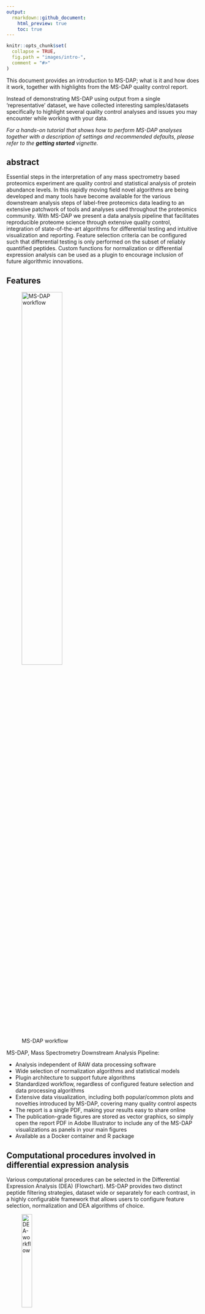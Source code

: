 ```yaml
---
output:
  rmarkdown::github_document:
    html_preview: true
    toc: true
---
```


```r
knitr::opts_chunk$set(
  collapse = TRUE,
  fig.path = "images/intro-",
  comment = "#>"
)
```


This document provides an introduction to MS-DAP; what is it and how does it work, together with highlights from the MS-DAP quality control report.

Instead of demonstrating MS-DAP using output from a single 'representative' dataset, we have collected interesting samples/datasets specifically to highlight several quality control analyses and issues you may encounter while working with your data.

_For a hands-on tutorial that shows how to perform MS-DAP analyses together with a description of settings and recommended defaults, please refer to the **getting started** vignette._



## abstract

Essential steps in the interpretation of any mass spectrometry based proteomics experiment are quality control and statistical analysis of protein abundance levels. In this rapidly moving field novel algorithms are being developed and many tools have become available for the various downstream analysis steps of label-free proteomics data leading to an extensive patchwork of tools and analyses used throughout the proteomics community. With MS-DAP we present a data analysis pipeline that facilitates reproducible proteome science through extensive quality control, integration of state-of-the-art algorithms for differential testing and intuitive visualization and reporting. Feature selection criteria can be configured such that differential testing is only performed on the subset of reliably quantified peptides. Custom functions for normalization or differential expression analysis can be used as a plugin to encourage inclusion of future algorithmic innovations.


## Features

![MS-DAP workflow](images/msdap-overview.png){width=50%}

MS-DAP, Mass Spectrometry Downstream Analysis Pipeline:

- Analysis independent of RAW data processing software
- Wide selection of normalization algorithms and statistical models
- Plugin architecture to support future algorithms
- Standardized workflow, regardless of configured feature selection and data processing algorithms
- Extensive data visualization, including both popular/common plots and novelties introduced by MS-DAP, covering many quality control aspects
- The report is a single PDF, making your results easy to share online
- The publication-grade figures are stored as vector graphics, so simply open the report PDF in Adobe Illustrator to include any of the MS-DAP visualizations as panels in your main figures
- Available as a Docker container and R package


## Computational procedures involved in differential expression analysis

Various computational procedures can be selected in the Differential Expression Analysis (DEA) (Flowchart). MS-DAP provides two distinct peptide filtering strategies, dataset wide or separately for each contrast, in a highly configurable framework that allows users to configure feature selection, normalization and DEA algorithms of choice.

![DEA-workflow](images/DEA-workflow.png){width=25%}


### DEA-workflow: feature selection

Feature selection is an important first step in which one decides on which peptides represent reliable data that should be used in downstream statistical analysis. The following criteria are available to determine whether a peptide is 'valid' in a sample group:

- identified in at least N samples
- identified in at least x% of samples
- quantified in at least N samples
- quantified in at least x% of samples
- topN peptides per protein; after above filters, rank peptides by the number of samples where detected and their overall CoV and keep the top N
- the respective protein has at least N peptides that pass the above filters

'identified' refers to peptide _p_ in sample _s_ was identified through MS/MS for DDA datasets, or identified with a confidence qvalue <= 0.01 for DIA datasets. Quantified refers to datapoints either identified and quantified or not identified but their abundance was inferred through match-between-runs.


### DEA-workflow: normalization

A second important step is to choose the normalization procedure. There are different normalization algorithms available in MS-DAP:

- median, simply scale each sample such that the median value is the same throughout the dataset
- VSN, from vsn R package (justvsn)
- Loess, from limma R package; normalizeCyclicLoess(log2_data, iterations = 10, method = "fast")
- RLR, from MSqRob R package; normalizeRLR @ https://github.com/statOmics/MSqRob/blob/MSqRob0.7.6/R/preprocess_MaxQuant.R
- MS-EmpiRe, mode normalization as implemented in msEmpiRe R package
- VWMB, Variation Within Mode Between (novel, manuscript is a work-in-progress)
- modebetween_protein, application of VWMB to only normalize between groups (replicates within each group are all scaled in the exact same manner)

### differential detection

The differential detection function in MS-DAP computes a z-score for each protein based on the total number of detected peptides per sample group.

To easily prioritize proteins-of-interest, some which may not have sufficient abundance values for differential expression analysis but that do have many more detects in one sample group than the other, we provide a simple score based on identification count data. 

This is a simplified approach that is intended to rank proteins for further qualitative analysis, be careful of over-interpretation and keep differences in sample group size (#replicates) and the absolute amount of peptides identified in a sample in mind !

Computational procedures for comparing sample groups _A_ and _B_;

* to account for sample loading etc., first scale the weight of all peptides per sample as; 1 / total number of detected peptides in sample _s_
* *score_pA*: the score for protein _p_ in sample group _A_ is the sum of the weighted score of all peptides that belong to protein _p_ in all samples (within group _A_)
* ratio for protein _p_ in _A vs B_: log2(*score_pB* + _minimum non-zero score in group B_) - log2(*score_pA* + _minimum non-zero score in group A_)
* finally, we standardize all protein ratios by subtracting the overall mean value, then dividing by the standard deviation
* proteins of interest, _candidates_, are defined as proteins with an absolute z-score of at least 2 AND at least a count difference between groups _A_ and _B_ of _group size_ * 0.75 (the latter guards against proteins with 0 detect in one group and 1 peptide in 1 sample in the other)

### estimating foldchange thresholds

In Differential Expression Analysis (DEA), one can optionally provide a log2 foldchange threshold as an additional criterion (besides p-values) for proteins to be considered statistically significant. Instead of choosing an arbitrary threshold value, MS-DAP can estimate an appropriate value from your data by bootstrapping analyses that permute sample-to-condition assignments.

Permutations of sample labels within a sample group are disregarded as these have no effect on the between-group foldchange, only unique combinations of swapping _k_ samples (where _k_ is 50% of replicates within a group) between conditions _A_ and _B_ are considered. From the distribution of foldchanges generated after N iterations, we select the foldchange value at the 95% quantile of all permutations as the threshold (cannot infer a-symmetric foldchange thresholds from the permutation data, so take the largest absolute value at _p = 0.95_; `max(abs(quantile(fc_matrix, probs = c(1-p, p), na.rm = T)))`).

This is somewhat similar to the method described by Hafemeister and Satija at https://doi.org/10.1186/s13059-019-1874-1


## Quality Control

MS-DAP builds a report that allows in depth quality control (QC). Building blocks of the QC report are:

- individual samples analyzed through identified peptides and chromatographic effects
- reproducibility & outliers visualized among replicates
- presentation of dataset-wide effects; identification of batch effects through PCA
- information needed to reproduce results

The QC report can be used to evaluate data that thereafter is subsequently re-analyzed. For instance, after inspection the report users are encouraged to flag suspicious samples as 'exclude' so they are not taken into account during differential abundance analysis, instead of removing them from the dataset entirely. By keeping all samples in the dataset the MS-DAP QC report enables transparancy and shows _why_ samples were removed.

In the sections below a subset of all MS-DAP QC figures is highlighted to showcase the wide scope of quality control included. To see what a full QC report looks like, you can directly view the results of the quickstart example from the installation guide by [clicking this download link](/examples/data/dataset_Klaassen2018_pmid26931375_report.pdf).


### sample metadata

MS-DAP allows you to inspect potential sources of bias in the sample set. We therefore strongly encourage annotation of the samples in your dataset with experimental conditions relevant for QC, such as experiment batch, SDS-PAGE gel number (if multiple were used), order of sample processing and measurement, etc. This sample metadata can be provided as a table (Excel or plain-text csv/tsv).

MS-DAP generates a template file that is almost ready to go, you only have to open it in Excel and provide the sample groups and add additional columns that describe experimental conditions!

For example, after you've loaded your dataset (eg; on the next line after `msdap::import_dataset_skyline(...)`) you can write a sample metadata template file using `msdap::write_template_for_sample_metadata(dataset, filename = "C:/temp/samples.xlsx")`, edit it in Excel, close Excel, then read it back into R using `msdap::import_sample_metadata(dataset, filename = "C:/temp/samples.xlsx")`.


### detect counts

The number of detected peptides in a sample, as compared to other samples in the dataset, is a proxy for experiment quality.

In this example we apply MS-DAP to an in-house DDA dataset that makes use of SDS-PAGE gels to demonstrate how MS-DAP automatically generates QC figures for all provided sample metadata. In this dataset, we have 4 gels (a-d) and the location on the gel is also annotated (note that for one sample we merged gel lanes 4 and 5, in the sample metadata table we simply denoted this as '4 + 5').

Below figures are a screenshot from the QC report; the first panel describes all sample metadata provided in this dataset, samples on each row are color-coded according to respective metadata. The Following panels further detail each row of this figure. Taken together, these allow you to identify whether some technical aspect coincides with a systematic reduction in peptide identification.

In this example, gel d clearly was the most successful 'experiment batch' and we observe a troublesome difference in peptide detection counts between gels.

![detect counts, color-coded by sample metadata](images/qc-detect_counts.png)


### chromatography

MS-DAP quality control analyses can help identify temporary problems while a sample elutes over the HPLC column. This allows to identify technical problems that may otherwise be mistakingly interpreted as biological effects.

For instance, suppose that sensitivity is strongly reduced (or the column is blocking) for a 10 minute period which results in decreased peptide intensities for the respective peptides eluting at the time. Or the sensitivity slowly decreases over time. Without quality control that considers the dimension 'retention time', we may not be aware of such problems but with MS-DAP we are. In fact, by including these analyses in the standard quality control repertoire, the presence or absence of technical issues is completely transparent to any reader of the QC report.

In the example below, we apply MS-DAP to an in-house SWATH-MS dataset where some measurements suffered from a temporary loss of measurement sensitivity. The first figure shows sample WT4; a typical example. The figure after shows sample KO5; note the drop in the number of detected peptides (top panel) and peptide abundances (bottom panel) at iRT 25 minutes.


**Typical sample:**

![RT figures, typical results](images/qc-rt_wt4_typical.png)

**Problematic sample; temporary drop in sensitivity**

![RT figures, trouble in KO5](images/qc-rt_ko5_outlier.png)

**Figure legends:**
The top panel shows the number of peptides in the input data, e.g. as recognized by the software that generated input for this pipeline, over time (black line). For reference, the grey line shows the median amount over all samples (note; if this is the exact same in all samples, the grey line may not be visible as it falls behind the black line).

The middle panel indicates whether peptide retention times deviate from their median over all samples (blue line). The grey area depicts the 5% and 95% quantiles, respectively. The line width corresponds to the number of peptides eluting at that time (data from first panel). Analogously, the bottom panel shows the deviation in peptide abundance as compared to the median over all samples (red line).


### within-group foldchange distributions

_the need for another new figure_

The QC report includes a visualization of each sample's overall peptide abundance distributions (not shown here), which is a good indication of overall differences in sample loading and/or mass-spec sensitivity.  However, plotting abundance distributions for replicate measurements are sometimes mistaken for a sign of reproducibility of individual peptide/protein abundance values (it is not). For instance, if we would randomize the labels in one of the replicates the overall peptide/protein abundance distribution does not change but there surely are foldchanges in peptide/protein abundances.

_solution provided by MS-DAP_

The foldchange of all peptides in a sample is compared to their respective mean value over all samples in the group. This visualizes how strongly each sample deviates from other samples in the same group which helps identify outlier samples. In this analysis, the distributions are ideally centered narrowly around zero.

_example_

In the example below, we apply MS-DAP to an in-house DDA dataset and show a screenshot of the foldchange distributions for a sample group where;

1) the reproducibility is not great, although normalization helps the distributions don't overlap very well and are quite wide (considering the x-axis are log2 foldchanges and these were supposed to be biological replicates)

2) the sample we marked as 'exclude' in the sample metadata table (dashed line) clearly is an outlier compared to the other samples in the group


**Figure legends:**
The left- and right-side panels show results of the same analysis applied before and after application of normalization, respectively. Each line represents a sample and color-coding is consistent between panels. Samples marked as 'exclude' in the provided sample metadata table are visualized as dashed lines.

Note that this example figure is based on an in-house dataset (selected for its outliers that nicely illustrate this figure), so a legend that shows the sample names and their respective color-coding is omitted here but available in any QC report of course.


![within-group foldchange distributions](images/qc-foldchange_outlier.png)


### CoV leave-one-out analysis

Downstream statistical analyses are empowered if the variation in peptide abundance values between replicated samples is lowered.

These analyses describe the effect of removing a particular sample prior to within−group Coefficient of Variation (CoV) computation. The lower the CoV distribution is for a sample, the better reproducibility we get by excluding it. Only sample groups with at least 4 replicates can be used for this analysis, so 3 samples remain after leaving one out. Samples marked as 'exclude' in the provided sample metadata are included in these analyses (shown as dashed lines), and only peptides with at least 3 data points across replicates samples (after leave-one-out) are used for each CoV computation.

Basically, CoV distributions as visualized here are like the left-half of a violin plot and the same criteria apply as with CoV box/violin-plots; ideally the majority of features have a low CoV, so the density shows a big hump close to zero and few values to the right (high CoV).

In the example below, we apply MS-DAP to an in-house DDA dataset and observe that the mode of the CoV distribution is much lower after removing the purple sample (already marked as 'exclude' in sample metadata).


![leave-one-out](images/qc-cov_loo_outlier.png)

**Figure legends:**
Samples marked as 'exclude' in the provided sample metadata table are visualized as dashed lines.

Note that this example figure is based on an in-house dataset (selected for its outliers that nicely illustrate this figure), so a legend that shows the sample names and their respective color-coding is omitted here but available in any QC report of course.


### PCA
A visualization of the first three PCA dimensions illustrates sample clustering. The goal of these figures is to detect global effects from a quality control perspective, such as samples from the same experiment batch clustering together, not to be sensitive to a minor subset of differentially abundant proteins (for which specialized statistical models can be applied downstream).

If additional sample metadata was provided, such as experiment batch, sample-prep dates, gel, etc., multiple PCA figures will be generated with respective color-codings. Users are encouraged to provide relevant experiment information as sample metadata and use these figures to search for unexpected batch effects.

The pcaMethods R package is used here to perform the Probabilistic PCA (PPCA). The set of peptides used for this analysis consists of those peptides that pass your filter criteria in every sample group. If any samples are marked as 'exclude' in the provided sample metadata, an additional PCA plot is generated with these samples included (depicting the 'exclude' samples as square symbols).

_Rationale behind data filter_

As mentioned above, the aim of the PCA figures is to identify global effects. To achieve this, we compute sample distances on the subset of peptides identified in each group which prevents rarely detected peptides/proteins from having a disproportionate effect on sample clustering. This pertains not only to 'randomly detected contaminant proteins' but also to proteins with abundance levels near the detection limit, which may be detected in only a subset of samples (eg; some measurements will be more successful/sensitive than others).


_on interpreting PCA_

Do note that for datasets where samples are very similar, for instance when the changes in protein abundances between phenotypes are minor, technical issues may have a stronger effect on PCA clustering than the phenotype (color-coding by sample groups). Whereas PCA is a common technique, we here show that;

1) the Probabilistic-PCA as used in MS-DAP corroborates individual QC plots indicating outlier samples (it works !)
2) the entire MS-DAP stack of QC analyses together allows users to backtrack outlier samples to upstream technical issues. Using this knowledge one can ‘exclude’ these samples and re-run MS-DAP to monitor the suspected positive effect on the analysis.
3) in absence of a relation between 'remarkable samples' and sample metadata, the data visualizations show that the peptide abundance variations among samples are not likely to be caused by (obvious) technical issues.

_example_

In the example below, we apply MS-DAP to an in-house DDA dataset and show a screenshot of (a subset of all) PCA visualizations. In the top panel, we can see how samples from all 3 groups are separated in principle components 1 and 2. In the bottom panel, we observe this separation by sample group (seen in the top panel) does not coincide with the SDS-PAGE gels used, demonstrating these dimension reductions capture a variation in peptide abundance values that coincides with phenotype not with the experiment technicality reviewed here.

![PCA automatic color coding](images/qc-pca_color_codes.png)


**Figure legends**
The first 3 principle components compared visually (1 _vs_ 2, 1 _vs_ 3, 2 _vs_ 3) on the rows. Left- and right-side panels on each row represent the same figure without and with sample labels. The principle components are shown on the axis labels together with their respective percentage of variance explained. Samples marked as 'exclude' in the provided sample metadata, if any, are visualized as square shapes.

Note that this example figure is based on an in-house dataset, so sample and group names/labels are omitted here but available in any QC report of course.


### use the MS-DAP multifaceted analyses in QC analysis

If outlier samples in PCA are outliers in other QC analyses as well, the case for excluding them from statistical analysis is strengthened.

1) In the example dataset discussed in the chromatography, we observed sample KO5 suffered some technical issues during elution. But there is more, sample WT5 suffered similar issues. Both figures are shown below.

sample KO5:
![RT figures, trouble in KO5](images/qc-rt_ko5_outlier.png)

sample WT5:
![RT figures, trouble in WT5](images/qc-rt_wt5_outlier.png)


2) If we now consider the PCA analysis, we observe these samples are major outliers. Because we have the chromatography figures shown above, we can infer this is most likely caused by technicalities and not due to biology!

![PCA outliers corroborate earlier QC](images/qc-pca_outlier.png)

Without the detailed QC plots from MS-DAP that describe deviation in peptide quantity over HPLC elution time, one would not know why these samples are outliers (is it biology or technical issues?), but with MS-DAP we can!



### Volcano plot

Volcano plots are a common approach to visualizing statistical testing results. As implemented in MS-DAP, both color-coding and shapes are used to signal whether proteins are significant given some user-defined qvalue and foldchange cutoff to maximize the readability of the figure. Variations of the Volcano plot are provided with and without labels, and with and without trimming the x- and y-axis, to optimally display the data.

In the example figure below, we use a DDA dataset that compares wildtype and knockout conditions by immunoprecipitation (Klaassen et al. 2018, PMID: 26931375) to illustrate the 4 variations shown for each statistical comparison. Note that the title reveals these are results from the _MSqRob_ statistical model; MS-DAP automatically generates figures for each statistical model * each contast.

![volcano](images/qc-volcano_Klaassen_shisa6ip.png)


### protein foldchanges estimated by statistical models

We can inspect the protein foldchange distributions from all statistical testing to check if the null hypothesis holds, most proteins are not changed, as the mode of the log2 foldchange distributions should be at (or very close to) zero.

If the mode is far from 0, consider alternative normalization strategies. Do note the scale on the x-axis, for some experiments the foldchanges are very low which in turn may exaggerate this ﬁgure.

_note; the MSqRob model tends to assign zero (log)foldchange for proteins with minor difference between conditions where the model is very sure the null hypothesis cannot be rejected (shrinkage by the ridge regression model). As a result, many foldchanges will be zero and the density plot for MSqRob may look like a spike instead of the expected Gaussian shape observed in other models_

In the example figure below, we illustrate above points using a screenshow from the MS-DAP report of the Klaassen et al. dataset described in the previous section. Besides the point above regarding MSqRob, we also observe a foldchange-mode at zero for both the peptide-level model MS-EmpiRe and the protein-level eBayes model.

![volcano](images/qc-stat-fc-density_Klaassen_shisa6ip.png)



## Example of a full report

### Klaassen et al. APMS wildtype vs knockout (DDA)
A DDA dataset that compares wildtype and knockout conditions by immunoprecipitation (Klaassen et al. 2018, PMID: 26931375). The raw data was processed with MetaMorpheus and analyzed in MS-DAP, [click here to download the PDF report](/examples/data/dataset_Klaassen2018_pmid26931375_report.pdf)

### O'Connel et al. benchmark dataset (DDA)
The MS-DAP report of the O'Connel 2018 DDA benchmark dataset (PRIDE ID: PXD007683 , yeast spike-in at various ratios) shows application to a MaxQuant dataset: [O'Connel 2018 dataset](/examples/data/PXD007683_report.pdf)

### Bader et al. large-scale AD~control CSF cohorts (DIA)
Demonstration of MS-DAP application to a large-scale biofluid dataset (PMID: 32485097). Input data are the Spectronaut report made available in the original study and the table that describes each sample's metadata: [Bader 2020 dataset](/examples/data/Bader2020_pmid32485097_report.pdf)

